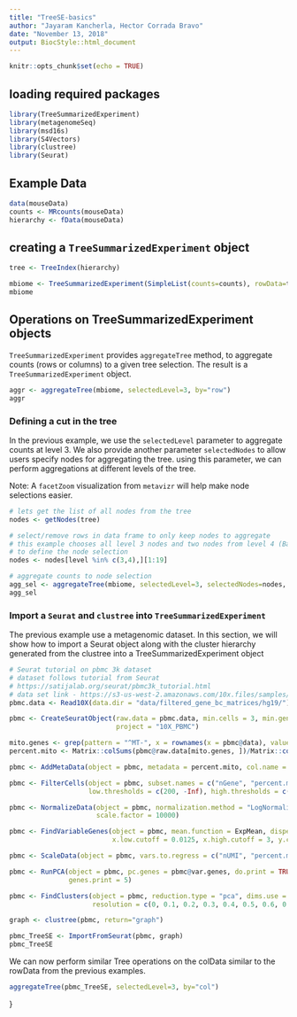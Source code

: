 ```yaml
---
title: "TreeSE-basics"
author: "Jayaram Kancherla, Hector Corrada Bravo"
date: "November 13, 2018"
output: BiocStyle::html_document
---
```


```r
knitr::opts_chunk$set(echo = TRUE)
```

## loading required packages

```r
library(TreeSummarizedExperiment)
library(metagenomeSeq)
library(msd16s)
library(S4Vectors)
library(clustree)
library(Seurat)
```

## Example Data

```r
data(mouseData)
counts <- MRcounts(mouseData)
hierarchy <- fData(mouseData)
```


## creating a `TreeSummarizedExperiment` object

```r
tree <- TreeIndex(hierarchy)

mbiome <- TreeSummarizedExperiment(SimpleList(counts=counts), rowData=tree)
mbiome
```


## Operations on TreeSummarizedExperiment objects

`TreeSummarizedExperiment` provides `aggregateTree` method, to aggregate counts (rows or columns) to a given tree selection. The result is a `TreeSummarizedExperiment` object.

```r
aggr <- aggregateTree(mbiome, selectedLevel=3, by="row")
aggr
```

### Defining a cut in the tree

In the previous example, we use the `selectedLevel` parameter to aggregate counts at level 3. 
We also provide another parameter `selectedNodes` to allow users specify nodes for aggregating the tree. 
using this parameter, we can perform aggregations at different levels of the tree.

Note: A `facetZoom` visualization from `metavizr` will help make node selections easier.

```r

# lets get the list of all nodes from the tree
nodes <- getNodes(tree)

# select/remove rows in data frame to only keep nodes to aggregate 
# this example chooses all level 3 nodes and two nodes from level 4 (Bacillales and Lactobacillales) 
# to define the node selection
nodes <- nodes[level %in% c(3,4),][1:19]

# aggregate counts to node selection
agg_sel <- aggregateTree(mbiome, selectedLevel=3, selectedNodes=nodes, by="row")
agg_sel
```


### Import a `Seurat` and `clustree` into `TreeSummarizedExperiment`

The previous example use a metagenomic dataset. In this section, we will show how to import a Seurat object along with the cluster hierarchy generated from the clustree into a TreeSummarizedExperiment object

```r
# Seurat tutorial on pbmc 3k dataset
# dataset follows tutorial from Seurat
# https://satijalab.org/seurat/pbmc3k_tutorial.html
# data set link - https://s3-us-west-2.amazonaws.com/10x.files/samples/cell/pbmc3k/pbmc3k_filtered_gene_bc_matrices.tar.gz
pbmc.data <- Read10X(data.dir = "data/filtered_gene_bc_matrices/hg19/")

pbmc <- CreateSeuratObject(raw.data = pbmc.data, min.cells = 3, min.genes = 200,
                           project = "10X_PBMC")

mito.genes <- grep(pattern = "^MT-", x = rownames(x = pbmc@data), value = TRUE)
percent.mito <- Matrix::colSums(pbmc@raw.data[mito.genes, ])/Matrix::colSums(pbmc@raw.data)

pbmc <- AddMetaData(object = pbmc, metadata = percent.mito, col.name = "percent.mito")

pbmc <- FilterCells(object = pbmc, subset.names = c("nGene", "percent.mito"),
                    low.thresholds = c(200, -Inf), high.thresholds = c(2500, 0.05))

pbmc <- NormalizeData(object = pbmc, normalization.method = "LogNormalize",
                      scale.factor = 10000)

pbmc <- FindVariableGenes(object = pbmc, mean.function = ExpMean, dispersion.function = LogVMR,
                          x.low.cutoff = 0.0125, x.high.cutoff = 3, y.cutoff = 0.5)

pbmc <- ScaleData(object = pbmc, vars.to.regress = c("nUMI", "percent.mito"))

pbmc <- RunPCA(object = pbmc, pc.genes = pbmc@var.genes, do.print = TRUE, pcs.print = 1:5,
               genes.print = 5)

pbmc <- FindClusters(object = pbmc, reduction.type = "pca", dims.use = 1:10,
                     resolution = c(0, 0.1, 0.2, 0.3, 0.4, 0.5, 0.6, 0.7, 0.8, 0.9, 1.0), print.output = 0, save.SNN = TRUE)

graph <- clustree(pbmc, return="graph")

pbmc_TreeSE <- ImportFromSeurat(pbmc, graph)
pbmc_TreeSE
```

We can now perform similar Tree operations on the colData similar to the rowData from the previous examples. 

```r
aggregateTree(pbmc_TreeSE, selectedLevel=3, by="col")
```
}
